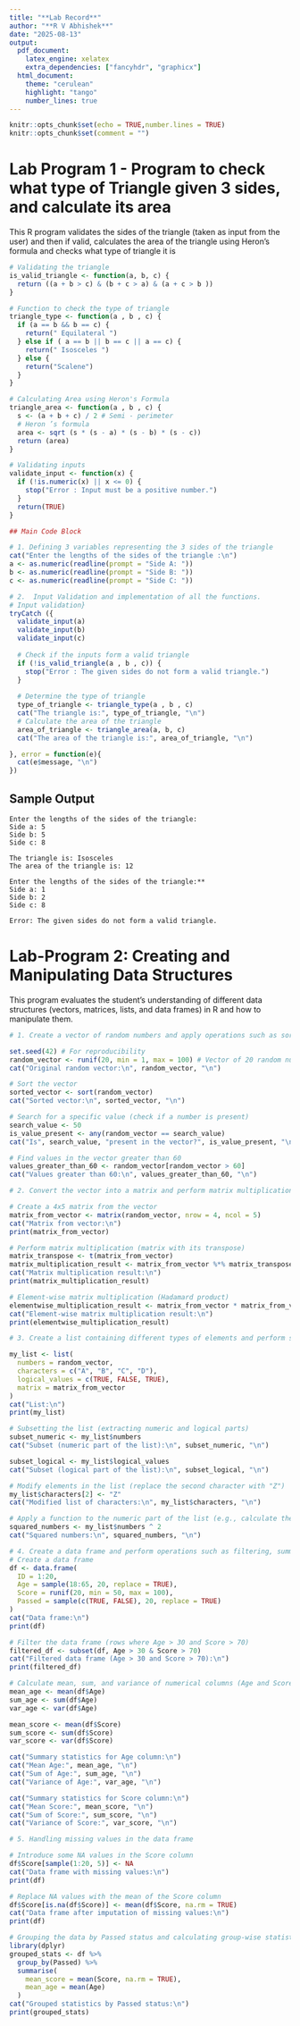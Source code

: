 ```yaml
---
title: "**Lab Record**"
author: "**R V Abhishek**"
date: "2025-08-13"
output:
  pdf_document:
    latex_engine: xelatex
    extra_dependencies: ["fancyhdr", "graphicx"]
  html_document:
    theme: "cerulean"
    highlight: "tango"
    number_lines: true
---
```


```r
knitr::opts_chunk$set(echo = TRUE,number.lines = TRUE)
knitr::opts_chunk$set(comment = "")
```

# Lab Program 1 - Program to check what type of Triangle given 3 sides, and calculate its area

This R program validates the sides of the triangle (taken as input from the user) and then if valid, calculates the area of the triangle using Heron's formula and checks what type of triangle it is

```r
# Validating the triangle
is_valid_triangle <- function(a, b, c) {
  return ((a + b > c) & (b + c > a) & (a + c > b ))
}
```

```r
# Function to check the type of triangle
triangle_type <- function(a , b , c) {
  if (a == b && b == c) {
    return(" Equilateral ")
  } else if ( a == b || b == c || a == c) {
    return(" Isosceles ")
  } else {
    return("Scalene")
  }
}
```

```r
# Calculating Area using Heron's Formula
triangle_area <- function(a , b , c) {
  s <- (a + b + c) / 2 # Semi - perimeter
  # Heron ’s formula
  area <- sqrt (s * (s - a) * (s - b) * (s - c))
  return (area)
}
```

```r
# Validating inputs
validate_input <- function(x) {
  if (!is.numeric(x) || x <= 0) {
    stop("Error : Input must be a positive number.")
  }
  return(TRUE)
}
```

```r
## Main Code Block

# 1. Defining 3 variables representing the 3 sides of the triangle
cat("Enter the lengths of the sides of the triangle :\n") 
a <- as.numeric(readline(prompt = "Side A: ")) 
b <- as.numeric(readline(prompt = "Side B: ")) 
c <- as.numeric(readline(prompt = "Side C: "))
```

```r
# 2.  Input Validation and implementation of all the functions.
# Input validation} 
tryCatch ({ 
  validate_input(a) 
  validate_input(b) 
  validate_input(c) 
  
  # Check if the inputs form a valid triangle 
  if (!is_valid_triangle(a , b , c)) { 
    stop("Error : The given sides do not form a valid triangle.")
  }
  
  # Determine the type of triangle 
  type_of_triangle <- triangle_type(a , b , c) 
  cat("The triangle is:", type_of_triangle, "\n") 
  # Calculate the area of the triangle 
  area_of_triangle <- triangle_area(a, b, c) 
  cat("The area of the triangle is:", area_of_triangle, "\n")

}, error = function(e){ 
  cat(e$message, "\n") 
})
```

## Sample Output

```         
Enter the lengths of the sides of the triangle:
Side a: 5
Side b: 5 
Side c: 8

The triangle is: Isosceles 
The area of the triangle is: 12

Enter the lengths of the sides of the triangle:** 
Side a: 1 
Side b: 2
Side c: 8

Error: The given sides do not form a valid triangle.
```

# Lab-Program 2: Creating and Manipulating Data Structures
This program evaluates the student’s understanding of different data structures (vectors, matrices, lists, and data frames) in R and how to manipulate them.

```r
# 1. Create a vector of random numbers and apply operations such as sorting and searching

set.seed(42) # For reproducibility
random_vector <- runif(20, min = 1, max = 100) # Vector of 20 random numbers between 1 and 100
cat("Original random vector:\n", random_vector, "\n")

# Sort the vector
sorted_vector <- sort(random_vector)
cat("Sorted vector:\n", sorted_vector, "\n")

# Search for a specific value (check if a number is present)
search_value <- 50
is_value_present <- any(random_vector == search_value)
cat("Is", search_value, "present in the vector?", is_value_present, "\n")

# Find values in the vector greater than 60
values_greater_than_60 <- random_vector[random_vector > 60]
cat("Values greater than 60:\n", values_greater_than_60, "\n")
```

```r
# 2. Convert the vector into a matrix and perform matrix multiplication

# Create a 4x5 matrix from the vector
matrix_from_vector <- matrix(random_vector, nrow = 4, ncol = 5)
cat("Matrix from vector:\n")
print(matrix_from_vector)

# Perform matrix multiplication (matrix with its transpose)
matrix_transpose <- t(matrix_from_vector)
matrix_multiplication_result <- matrix_from_vector %*% matrix_transpose
cat("Matrix multiplication result:\n")
print(matrix_multiplication_result)

# Element-wise matrix multiplication (Hadamard product)
elementwise_multiplication_result <- matrix_from_vector * matrix_from_vector
cat("Element-wise matrix multiplication result:\n")
print(elementwise_multiplication_result)
```

```r
# 3. Create a list containing different types of elements and perform subsetting

my_list <- list(
  numbers = random_vector,
  characters = c("A", "B", "C", "D"),
  logical_values = c(TRUE, FALSE, TRUE),
  matrix = matrix_from_vector
)
cat("List:\n")
print(my_list)

# Subsetting the list (extracting numeric and logical parts)
subset_numeric <- my_list$numbers
cat("Subset (numeric part of the list):\n", subset_numeric, "\n")

subset_logical <- my_list$logical_values
cat("Subset (logical part of the list):\n", subset_logical, "\n")

# Modify elements in the list (replace the second character with "Z")
my_list$characters[2] <- "Z"
cat("Modified list of characters:\n", my_list$characters, "\n")

# Apply a function to the numeric part of the list (e.g., calculate the square of the numbers)
squared_numbers <- my_list$numbers ^ 2
cat("Squared numbers:\n", squared_numbers, "\n")
```

```r
# 4. Create a data frame and perform operations such as filtering, summarizing, and handling missing values
# Create a data frame
df <- data.frame(
  ID = 1:20,
  Age = sample(18:65, 20, replace = TRUE),
  Score = runif(20, min = 50, max = 100),
  Passed = sample(c(TRUE, FALSE), 20, replace = TRUE)
)
cat("Data frame:\n")
print(df)

# Filter the data frame (rows where Age > 30 and Score > 70)
filtered_df <- subset(df, Age > 30 & Score > 70)
cat("Filtered data frame (Age > 30 and Score > 70):\n")
print(filtered_df)

# Calculate mean, sum, and variance of numerical columns (Age and Score)
mean_age <- mean(df$Age)
sum_age <- sum(df$Age)
var_age <- var(df$Age)

mean_score <- mean(df$Score)
sum_score <- sum(df$Score)
var_score <- var(df$Score)

cat("Summary statistics for Age column:\n")
cat("Mean Age:", mean_age, "\n")
cat("Sum of Age:", sum_age, "\n")
cat("Variance of Age:", var_age, "\n")

cat("Summary statistics for Score column:\n")
cat("Mean Score:", mean_score, "\n")
cat("Sum of Score:", sum_score, "\n")
cat("Variance of Score:", var_score, "\n")
```

```r
# 5. Handling missing values in the data frame

# Introduce some NA values in the Score column
df$Score[sample(1:20, 5)] <- NA
cat("Data frame with missing values:\n")
print(df)

# Replace NA values with the mean of the Score column
df$Score[is.na(df$Score)] <- mean(df$Score, na.rm = TRUE)
cat("Data frame after imputation of missing values:\n")
print(df)

# Grouping the data by Passed status and calculating group-wise statistics
library(dplyr)
grouped_stats <- df %>%
  group_by(Passed) %>%
  summarise(
    mean_score = mean(Score, na.rm = TRUE),
    mean_age = mean(Age)
  )
cat("Grouped statistics by Passed status:\n")
print(grouped_stats)
```
